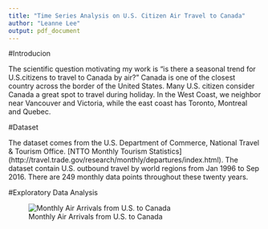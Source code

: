 ```yaml
---
title: "Time Series Analysis on U.S. Citizen Air Travel to Canada"
author: "Leanne Lee"
output: pdf_document
---
```


#Introducion

The scientific question motivating my work is "is there a seasonal trend for U.S.citizens to travel to Canada by air?" Canada is one of the closest country across the border of the United States. Many U.S. citizen consider Canada a great spot to travel during holiday. In the West Coast, we neighbor near Vancouver and Victoria, while the east coast has Toronto, Montreal and Quebec. 

#Dataset 

The dataset comes from the U.S. Department of Commerce, National Travel & Tourism Office. [NTTO Monthly Tourism Statistics] (http://travel.trade.gov/research/monthly/departures/index.html). The dataset contain U.S. outbound travel by world regions from Jan 1996 to Sep 2016. There are 249 monthly data points throughout these twenty years. 

#Exploratory Data Analysis


![Monthly Air Arrivals from U.S. to Canada](./images/monthly_plot.png)